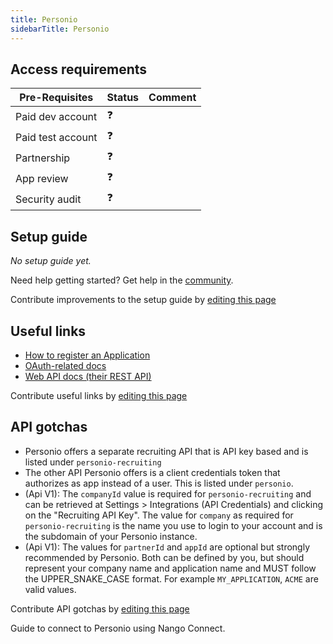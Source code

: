```yaml
---
title: Personio
sidebarTitle: Personio
---
```



<Overview />
<PreBuiltTooling />
<PreBuiltUseCases />

## Access requirements
| Pre-Requisites | Status | Comment|
| - | - | - |
| Paid dev account | ❓ |  |
| Paid test account | ❓ |  |
| Partnership | ❓ | |
| App review | ❓ |  |
| Security audit | ❓ | |


## Setup guide

_No setup guide yet._

<Tip>Need help getting started? Get help in the [community](https://nango.dev/slack).</Tip>

<Note>Contribute improvements to the setup guide by [editing this page](https://github.com/nangohq/nango/tree/master/docs/integrations/all/personio.mdx)</Note>


## Useful links

-   [How to register an Application](https://developer.personio.de/docs/getting-started-with-the-personio-api)
-   [OAuth-related docs](https://developer.personio.de/reference/auth)
-   [Web API docs (their REST API)](https://developer.personio.de/reference/introduction)

<Note>Contribute useful links by [editing this page](https://github.com/nangohq/nango/tree/master/docs/integrations/all/personio.mdx)</Note>

## API gotchas

-   Personio offers a separate recruiting API that is API key based and is listed under `personio-recruiting`
-   The other API Personio offers is a client credentials token that authorizes as app instead of a user. This is listed under `personio`.
-   (Api V1): The `companyId` value is required for `personio-recruiting` and can be retrieved at Settings > Integrations (API Credentials) and clicking on the "Recruiting API Key".
    The value for `company` as required for `personio-recruiting` is the name you use to login to your account
    and is the subdomain of your Personio instance.
-   (Api V1): The values for `partnerId` and `appId` are optional but strongly recommended by Personio. Both can be defined by you, but should represent your company name and application name and MUST follow the UPPER_SNAKE_CASE format. For example `MY_APPLICATION`, `ACME` are valid values.
    
<Note>Contribute API gotchas by [editing this page](https://github.com/nangohq/nango/tree/master/docs/integrations/all/personio.mdx)</Note>

<Card title="Connect to Personio" icon="link" href="/integrations/all/personio/connect" horizontal>
  Guide to connect to Personio using Nango Connect.
</Card>
